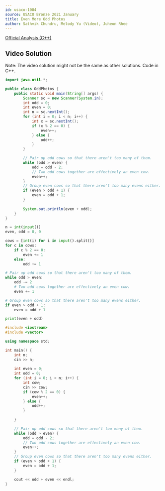 ```yaml
---
id: usaco-1084
source: USACO Bronze 2021 January
title: Even More Odd Photos
author: Sathvik Chundru, Melody Yu (Video), Juheon Rhee
---
```


[Official Analysis (C++)](http://www.usaco.org/current/data/sol_prob2_bronze_jan21.html)

## Video Solution

Note: The video solution might not be the same as other solutions. Code in C++.
<Youtube id="VbPjZamNA40" />

<LanguageSection>
<JavaSection>

```java
import java.util.*;

public class OddPhotos {
	public static void main(String[] args) {
	  	Scanner sc = new Scanner(System.in);
		int odd = 0;
		int even = 0;
		int n = sc.nextInt();
		for (int i = 0; i < n; i++) {
			int x = sc.nextInt();
			if (x % 2 == 0) {
				even++;
			} else {
				odd++;
			}
		}

		// Pair up odd cows so that there aren't too many of them.
		while (odd > even) { 
			odd = odd - 2;
			// Two odd cows together are effectively an even cow.
			even++; 
		}
		// Group even cows so that there aren't too many evens either.
		if (even > odd + 1) {
			even = odd + 1;
		}
	  	
		System.out.println(even + odd);
  	}
}
```

</JavaSection>
<PySection>

```python
n = int(input())
even, odd = 0, 0

cows = [int(i) for i in input().split()]
for c in cows:
	if c % 2 == 0: 
		even += 1
	else:
		odd += 1

# Pair up odd cows so that there aren't too many of them.
while odd > even:
	odd -= 2
	# Two odd cows together are effectively an even cow.
	even += 1

# Group even cows so that there aren't too many evens either.
if even > odd + 1: 
	even = odd + 1

print(even + odd)
```

</PySection>
<CPPSection>

```cpp
#include <iostream>
#include <vector>

using namespace std;

int main() {
	int n; 
	cin >> n;
	
	int even = 0;
	int odd = 0;
	for (int i = 0; i < n; i++) {  
		int cow; 
		cin >> cow;
		if (cow % 2 == 0) {
			even++;
		} else {
			odd++;
		}
	
	}

	// Pair up odd cows so that there aren't too many of them.
	while (odd > even) { 
		odd = odd - 2;
		// Two odd cows together are effectively an even cow.
		even++; 
	}
	// Group even cows so that there aren't too many evens either.
	if (even > odd + 1) {
		even = odd + 1;
	}

	cout << odd + even << endl;
}
```

</CPPSection>
</LanguageSection>
